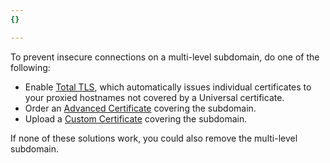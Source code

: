 ```yaml
---
{}

---
```


To prevent insecure connections on a multi-level subdomain, do one of the following:

* Enable [Total TLS](/ssl/edge-certificates/additional-options/total-tls/), which automatically issues individual certificates to your proxied hostnames not covered by a Universal certificate.
* Order an [Advanced Certificate](/ssl/edge-certificates/advanced-certificate-manager/manage-certificates/) covering the subdomain.
* Upload a [Custom Certificate](/ssl/edge-certificates/custom-certificates/) covering the subdomain.

If none of these solutions work, you could also remove the multi-level subdomain.
